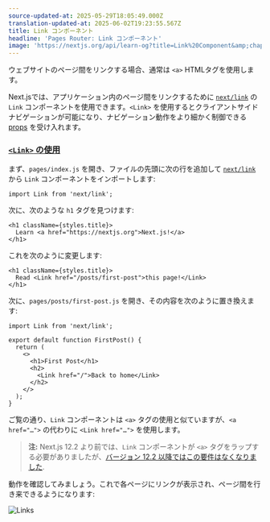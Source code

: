 ```yaml
---
source-updated-at: 2025-05-29T18:05:49.000Z
translation-updated-at: 2025-06-02T19:23:55.567Z
title: Link コンポーネント
headline: 'Pages Router: Link コンポーネント'
image: 'https://nextjs.org/api/learn-og?title=Link%20Component&amp;chapter=7'
---
```


ウェブサイトのページ間をリンクする場合、通常は `<a>` HTMLタグを使用します。

Next.jsでは、アプリケーション内のページ間をリンクするために [`next/link`](/docs/api-reference/next/link) の `Link` コンポーネントを使用できます。`<Link>` を使用するとクライアントサイドナビゲーションが可能になり、ナビゲーション動作をより細かく制御できる [props](https://nextjs.org/docs/api-reference/next/link#:~:text=Link%20accepts%20the%20following%20props%3A) を受け入れます。

### [`<Link>` の使用](#using-link)

まず、`pages/index.js` を開き、ファイルの先頭に次の行を追加して [`next/link`](/docs/api-reference/next/link) から `Link` コンポーネントをインポートします:

```
import Link from 'next/link';
```

次に、次のような `h1` タグを見つけます:

```
<h1 className={styles.title}>
  Learn <a href="https://nextjs.org">Next.js!</a>
</h1>
```

これを次のように変更します:

```
<h1 className={styles.title}>
  Read <Link href="/posts/first-post">this page!</Link>
</h1>
```

次に、`pages/posts/first-post.js` を開き、その内容を次のように置き換えます:

```
import Link from 'next/link';
 
export default function FirstPost() {
  return (
    <>
      <h1>First Post</h1>
      <h2>
        <Link href="/">Back to home</Link>
      </h2>
    </>
  );
}
```

ご覧の通り、`Link` コンポーネントは `<a>` タグの使用と似ていますが、`<a href="…">` の代わりに `<Link href="…">` を使用します。

> **注:** Next.js 12.2 より前では、`Link` コンポーネントが `<a>` タグをラップする必要がありましたが、[バージョン 12.2 以降ではこの要件はなくなりました](https://nextjs.org/blog/next-12-2#:~:text=next/link%20no%20longer%20requires%20manually%20adding%20%3Ca%3E%20as%20a%20child.%20You%20can%20now%20opt%20into%20this%20behavior%20in%20a%20backward%2Dcompatible%20way.).

動作を確認してみましょう。これで各ページにリンクが表示され、ページ間を行き来できるようになります:

![Links](https://h8DxKfmAPhn8O0p3.public.blob.vercel-storage.com/learn/pages-router/navigate-between-pages/links.gif)